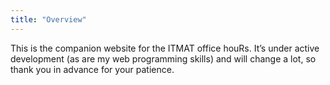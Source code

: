 ```yaml
---
title: "Overview"
---
```


This is the companion website for the ITMAT office houRs. It's under active
development (as are my web programming skills) and will change a lot, so thank
you in advance for your patience.


